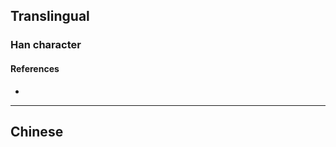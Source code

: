 {{also|彲}}
{{character info/new}}
==Translingual==

===Han character===
{{Han char|rn=59|rad=彡|as=07|sn=10|four=|canj=MBHHH,XMBHH|ids=⿰丽彡}}


====References====
* {{Han ref|kx=0363.171|hdz=20854.101|uh=5F68|ud=24424}}

----

==Chinese==
{{zh-see|彲}}